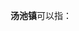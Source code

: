 '''汤池镇'''可以指：
{{PRC admin/disambig|21/06/03/103/000|21/08/82/114/000|23/02/24/102/000|34/01/24/103/000|34/15/23/114/000|42/09/81/109/000}}
{{disambig|cat=三字中国镇名消歧义}}